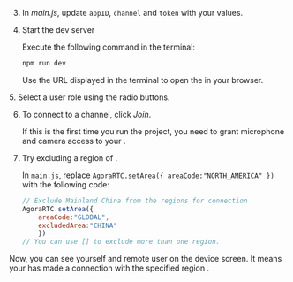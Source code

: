 <PlatformWrapper platform="web">

3. In _main.js_, update `appID`, `channel` and `token` with your values.

4. Start the dev server

    Execute the following command in the terminal:
    ```bash
    npm run dev
    ```
    Use the URL displayed in the terminal to open the <Vpl k="CLIENT" /> in your browser.
<ProductWrapper notAllowed="video-calling">
5. Select a user role using the radio buttons.
</ProductWrapper>

6. To connect to a channel, click *Join*.
    
    If this is the first time you run the project, you need to grant microphone and camera access to your <Vpl k="CLIENT" />.

7. Try excluding a region of <Vg k="AGORA_BACKEND" />.
    
    In `main.js`, replace `AgoraRTC.setArea({ areaCode:"NORTH_AMERICA" })` with the following code:
    ```javascript
    // Exclude Mainland China from the regions for connection
    AgoraRTC.setArea({
        areaCode:"GLOBAL",
        excludedArea:"CHINA"
        })
    // You can use [] to exclude more than one region.
    ```
Now, you can see yourself and remote user on the device screen. It means your <Vpl k="CLIENT" /> has made a connection with the specified region <Vg k="AGORA_BACKEND" />.
</PlatformWrapper>